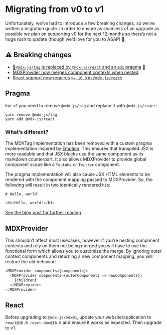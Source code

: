 # Migrating from v0 to v1

Unfortunately, we’ve had to introduce a few breaking changes, so we’ve written a
migration guide.
In order to ensure as seamless of an upgrade as possible we plan on supporting
v0 for the next 12 months so there’s not a huge rush to update (though we’d
love for you to ASAP) 📆.

## ⚠️ Breaking changes

*   [🚨`@mdx-js/tag` is replaced by `@mdx-js/react` and an `mdx` pragma](#pragma) 🚨
*   [MDXProvider now merges component contexts when nested](#mdxprovider)
*   [React support now requires `>= 16.8` in `@mdx-js/react`](#react)

## Pragma

For v1 you need to remove `@mdx-js/tag` and replace it with `@mdx-js/react`:

```sh
yarn remove @mdx-js/tag
yarn add @mdx-js/react
```

### What’s different?

The MDXTag implementation has been removed with a custom pragma implementation
inspired by
[Emotion](https://emotion.sh/docs/css-prop#jsx-pragma).
This ensures that transpiled JSX is more readable and that JSX blocks use the
same component as its markdown counterpart.
It also allows MDXProvider to provide global component scope like a `Youtube`
or `Twitter` component.

The pragma implementation will also cause JSX HTML elements to be rendered with
the component mapping passed to MDXProvider.
So, the following will result in two identically rendered `h1`s:

```js
# Hello, world!

<h1>Hello, world!</h1>
```

[See the blog post for further reading](https://mdxjs.com/blog/custom-pragma)

## MDXProvider

This shouldn’t affect most usecases, however if you’re nesting component
contexts and rely on them not being merged you will have to use the functional
form which allows you to customize the merge.
By ignoring outer context components and returning a new component mapping, you
will restore the old behavior:

```js
<MDXProvider components={components}>
  <MDXProvider components={outerComponents => newComponents}>
    {children}
  </MDXProvider>
</MDXProvider>
```

## React

Before upgrading to `@mdx-js/mdx@1`, update your website/application to
`react@16.8 react-dom@16.8` and ensure it works as expected.
Then upgrade to v1.
